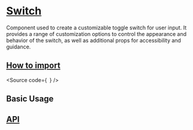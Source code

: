 

<Meta of={Stories} />

# [Switch](#switch)

Component used to create a customizable toggle switch for user input.
It provides a range of customization options to control the appearance and behavior of the switch,
as well as additional props for accessibility and guidance.

## [How to import](#how-to-import)

<Source
  code={`
`}
/>

## Basic Usage

<Canvas of={Stories.Base} />

## [API](#api)

<ArgTypes of={Stories} />
